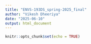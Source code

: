 ```yaml
---
title: "ENVS-193DS_spring-2025_final"
author: "Vikesh Dheeriya"
date: "2025-06-10"
output: html_document
---
```


```r
knitr::opts_chunk$set(echo = TRUE)
```

